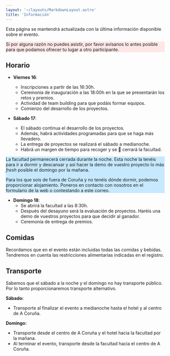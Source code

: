 ```yaml
---
layout: '~/layouts/MarkdownLayout.astro'
title: 'Información'
---
```


Esta página se mantendrá actualizada con la última información disponible sobre el evento.

<div class="px-6 py-1 rounded-lg" style="background-color: #ffe7e7">
    <p>Si por alguna razón no puedes asistir, por favor avísanos lo antes posible para que podamos ofrecer tu lugar a otro participante.</p>
</div>

## Horario

- **Viernes 16**:
  - Inscripciones a partir de las 16:30h.
  - Ceremonia de inauguración a las 18:00h en la que se presentarán los retos y premios.
  - Actividad de team building para que podáis formar equipos.
  - Comienzo del desarrollo de los proyectos.

- **Sábado 17**:
  - El sábado continua el desarrollo de los proyectos.
  - Además, habrá actividades programadas para que se haga más llevadero.
  - La entrega de proyectos se realizará el sábado a medianoche.
  - Habrá un margen de tiempo para recoger y se 🔑 cerrará la facultad.

<div class="px-6 py-1 rounded-lg" style="background-color: #c7e9ff">
    <p>La facultad permanecerá cerrada durante la noche. Esta noche la tenéis para ir a dormir y descansar y así hacer la demo de vuestro proyecto lo más <i>fresh</i> posible el domingo por la mañana.</p>
    <p>Para los que sois de fuera de Coruña y no tenéis dónde dormir, podemos proporcionar alojamiento. Poneros en contacto con nosotros en el formulario de la web o contestando a este correo.</p>
</div>

- **Domingo 18**:
  - Se abrirá la facultad a las 8:30h.
  - Después del desayuno será la evaluación de proyectos. Haréis una demo de vuestros proyectos para que decidir al ganador.
  - Ceremonia de entrega de premios.

## Comidas

Recordamos que en el evento están incluidas todas las comidas y bebidas. Tendremos en cuenta las restricciones alimentarias indicadas en el registro.

## Transporte

Sabemos que el sábado a la noche y el domingo no hay transporte público. Por lo tanto proporcionaremos transporte alternativo.

**Sábado:**
- Transporte al finalizar el evento a medianoche hasta el hotel y al centro de A Coruña.

**Domingo:**
- Transporte desde el centro de A Coruña y el hotel hacia la facultad por la mañana.
- Al terminar el evento, transporte desde la facultad hacia el centro de A Coruña.
